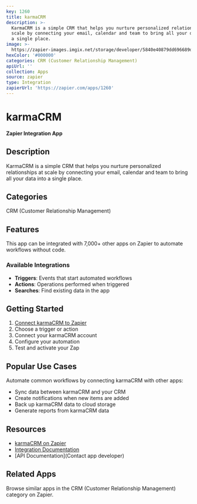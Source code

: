 ```yaml
---
key: 1260
title: karmaCRM
description: >-
  KarmaCRM is a simple CRM that helps you nurture personalized relationships at
  scale by connecting your email, calendar and team to bring all your data into
  a single place.
image: >-
  https://zapier-images.imgix.net/storage/developer/5840e40879dd696689d7b78181c3a483.png?auto=format%2Ccompress&ixlib=python-3.0.0&q=50
hexColor: '#000000'
categories: CRM (Customer Relationship Management)
apiUrl: ''
collection: Apps
source: zapier
type: Integration
zapierUrl: 'https://zapier.com/apps/1260'
---
```

# karmaCRM

**Zapier Integration App**

## Description

KarmaCRM is a simple CRM that helps you nurture personalized relationships at scale by connecting your email, calendar and team to bring all your data into a single place.

## Categories

CRM (Customer Relationship Management)

## Features

This app can be integrated with 7,000+ other apps on Zapier to automate workflows without code.

### Available Integrations

- **Triggers**: Events that start automated workflows
- **Actions**: Operations performed when triggered
- **Searches**: Find existing data in the app

## Getting Started

1. [Connect karmaCRM to Zapier](https://zapier.com/apps/1260)
2. Choose a trigger or action
3. Connect your karmaCRM account
4. Configure your automation
5. Test and activate your Zap

## Popular Use Cases

Automate common workflows by connecting karmaCRM with other apps:

- Sync data between karmaCRM and your CRM
- Create notifications when new items are added
- Back up karmaCRM data to cloud storage
- Generate reports from karmaCRM data

## Resources

- [karmaCRM on Zapier](https://zapier.com/apps/1260)
- [Integration Documentation](https://zapier.com/apps/1260/integrations)
- [API Documentation](Contact app developer)

## Related Apps

Browse similar apps in the CRM (Customer Relationship Management) category on Zapier.
